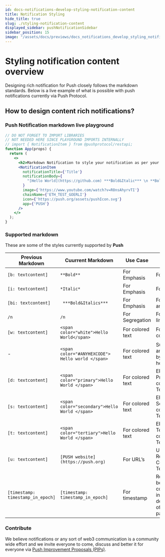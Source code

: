 ```yaml
---
id: docs-notifications-develop-styling-notification-content
title: Notification Styling
hide_title: true
slug: ./styling-notification-content
displayed_sidebar: pushNotificationSidebar
sidebar_position: 15
image: "/assets/docs/previews/docs_notifications_develop_styling_notification_content--notification_styling.png"
---
```


# Styling notification content overview

Designing rich notification for Push closely follows the markdown standards. Below is a live example of what is possible with push notifications currently via Push Protocol.

<head>
  <title>
    {`Styling Notification Content | Push Notifications | Push Documentation`}
  </title>
</head>

## How to design content rich notifications?

### Push Notification markdown live playground

```jsx live
// DO NOT FORGET TO IMPORT LIBRARIES
// NOT NEEDED HERE SINCE PLAYGROUND IMPORTS INTERNALLY
// import { NotificationItem } from @pushprotocol/restapi;
function App(props) {
  return (
    <>
      <h2>Markdown Notification to style your notification as per your need</h2>
      <NotificationItem
        notificationTitle={'Title'}
        notificationBody={
          "[Hello World](https://github.com) ***Bold&Italic*** \n **Bold** \n *Italic* \n <span color='green'>green text</span> \n [PUSH website](https://push.org) \n [timestamp: 1699347011]"
        }
        image={'https://www.youtube.com/watch?v=R8nsAhyrvTI'}
        chainName={'ETH_TEST_GOERLI'}
        icon={'https://push.org/assets/pushIcon.svg'}
        app={'PUSH'}
      />
    </>
  );
}
```

### Supported markdown

These are some of the styles currently supported by **Push**

| Previous Markdown                 | Cuurrent Markdown                                | Use Case         | Styling effects                                             |
| --------------------------------- | ------------------------------------------------ | ---------------- | ----------------------------------------------------------- |
| `[b: textcontent]`                | `**Bold**`                                       | For Emphasis     | For Bold                                                    |
| `[i: textcontent]`                | `*Italic*`                                       | For Emphasis     | For Italics                                                 |
| `[bi: textcontent]`               | ` ***Bold&Italics***`                            | For Emphasis     | For Bold and Italics                                        |
| `/n`                              | `/n`                                             | For Segregation  | For new line                                                |
| `[w: textcontent]`                | `<span color="white">Hello World</span>`         | For colored text | For white color                                             |
| -                                 | `<span color="#ANYHEXCODE"> Hello world </span>` | For colored text | Supports any color by hexcode                               |
| `[d: textcontent]`                | `<span color="primary">Hello World </span>`      | For colored text | EPNS Primary colored Text                                   |
| `[s: textcontent]`                | `<span color="secondary">Hello World </span>`    | For colored text | EPNS Secondary colored Text                                 |
| `[t: textcontent]`                | `<span color="tertiary">Hello World </span>`     | For colored text | EPNS Tetiary colored Text                                   |
| `[u: textcontent]`                | `[PUSH website](https://push.org)`               | For URL’s        | Underlined, Red Colored Text                                |
| `[timestamp: timestamp_in_epoch]` | `[timestamp: timestamp_in_epoch]`                | For timestamp    | Required to be last component in description of the payload |

### Contribute

We believe notifications or any sort of web3 communication is a community wide effort and we invite everyone to come, discuss and better it for everyone via [Push Improvement Proposals (PIPs)](https://github.com/push-protocol/PIPs 'Learn more about Push Improvement Proposals (PIPs)').
